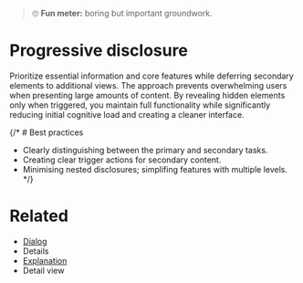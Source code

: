 
<Meta title="Patterns/Progressive disclosure" />

> 🙄 **Fun meter:** boring but important groundwork.

# Progressive disclosure

Prioritize essential information and core features while deferring secondary elements to additional views.
The approach prevents overwhelming users when presenting large amounts of content.
By revealing hidden elements only when triggered, you maintain full functionality while significantly reducing
initial cognitive load and creating a cleaner interface.

{/* # Best practices

- Clearly distinguishing between the primary and secondary tasks.
- Creating clear trigger actions for secondary content.
- Minimising nested disclosures; simplifing features with multiple levels. */}

# Related

- [Dialog](./?path=/docs/components-dialog--docs)
- Details
- [Explanation](./?path=/docs/patterns-explanation--docs)
- Detail view


